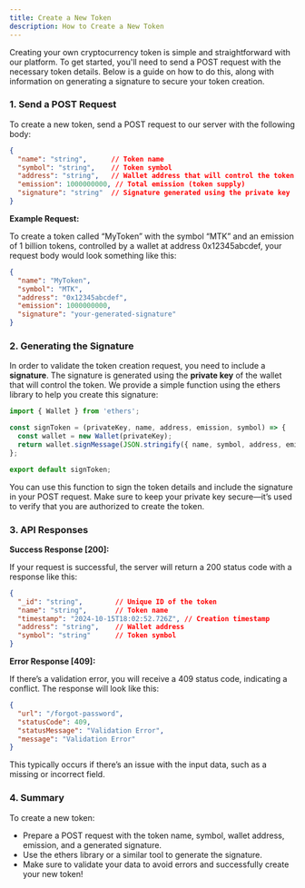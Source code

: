 ```yaml
---
title: Create a New Token
description: How to Create a New Token
---
```


Creating your own cryptocurrency token is simple and straightforward with our platform. To get started, you'll need to send a POST request with the necessary token details. Below is a guide on how to do this, along with information on generating a signature to secure your token creation.

### 1. Send a POST Request

To create a new token, send a POST request to our server with the following body:

```json
{
  "name": "string",      // Token name
  "symbol": "string",    // Token symbol
  "address": "string",   // Wallet address that will control the token
  "emission": 1000000000, // Total emission (token supply)
  "signature": "string"  // Signature generated using the private key
}
```

**Example Request:**

To create a token called “MyToken” with the symbol “MTK” and an emission of 1 billion tokens, controlled by a wallet at address 0x12345abcdef, your request body would look something like this:


```json
{
  "name": "MyToken",
  "symbol": "MTK",
  "address": "0x12345abcdef",
  "emission": 1000000000,
  "signature": "your-generated-signature"
}
```

### 2. Generating the Signature

In order to validate the token creation request, you need to include a **signature**. The signature is generated using the **private key** of the wallet that will control the token. We provide a simple function using the ethers library to help you create this signature:

```ts
import { Wallet } from 'ethers';

const signToken = (privateKey, name, address, emission, symbol) => {
  const wallet = new Wallet(privateKey);
  return wallet.signMessage(JSON.stringify({ name, symbol, address, emission }));
};

export default signToken;
```

You can use this function to sign the token details and include the signature in your POST request. Make sure to keep your private key secure—it’s used to verify that you are authorized to create the token.


### 3. API Responses

**Success Response [200]:**

If your request is successful, the server will return a 200 status code with a response like this:

```json
{
  "_id": "string",        // Unique ID of the token
  "name": "string",       // Token name
  "timestamp": "2024-10-15T18:02:52.726Z", // Creation timestamp
  "address": "string",    // Wallet address
  "symbol": "string"      // Token symbol
}
```

**Error Response [409]:**

If there’s a validation error, you will receive a 409 status code, indicating a conflict. The response will look like this:

```json
{
  "url": "/forgot-password",
  "statusCode": 409,
  "statusMessage": "Validation Error",
  "message": "Validation Error"
}
```

This typically occurs if there’s an issue with the input data, such as a missing or incorrect field.

### 4. Summary

To create a new token:

* Prepare a POST request with the token name, symbol, wallet address, emission, and a generated signature.
* Use the ethers library or a similar tool to generate the signature.
* Make sure to validate your data to avoid errors and successfully create your new token!